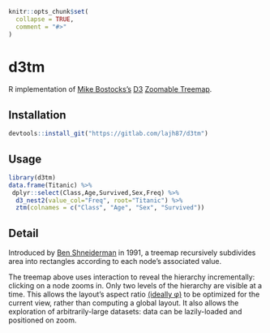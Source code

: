 ```r
knitr::opts_chunk$set(
  collapse = TRUE,
  comment = "#>"
)
```

# d3tm

R implementation of [Mike Bostocks's](https://bost.ocks.org/mike/) 
[D3](https://d3js.org/) [Zoomable Treemap](https://bost.ocks.org/mike/treemap/).  


## Installation

```r
devtools::install_git("https://gitlab.com/lajh87/d3tm")
```

## Usage

```r
library(d3tm)
data.frame(Titanic) %>%
 dplyr::select(Class,Age,Survived,Sex,Freq) %>%
  d3_nest2(value_col="Freq", root="Titanic") %>%
  ztm(colnames = c("Class", "Age", "Sex", "Survived"))

```

## Detail

Introduced by [Ben Shneiderman](http://www.cs.umd.edu/hcil/treemap-history/) 
in 1991, a treemap recursively subdivides area into rectangles according to each 
node’s associated value. 

The treemap above uses interaction to reveal the hierarchy incrementally: 
clicking on a node zooms in. Only two levels of the hierarchy are visible at a time. 
This allows the layout’s aspect ratio 
[(ideally φ)](https://en.wikipedia.org/wiki/Golden_ratio) 
to be optimized for the current view, rather than computing a global layout. 
It also allows the exploration of arbitrarily-large datasets: 
data can be lazily-loaded and positioned on zoom.
